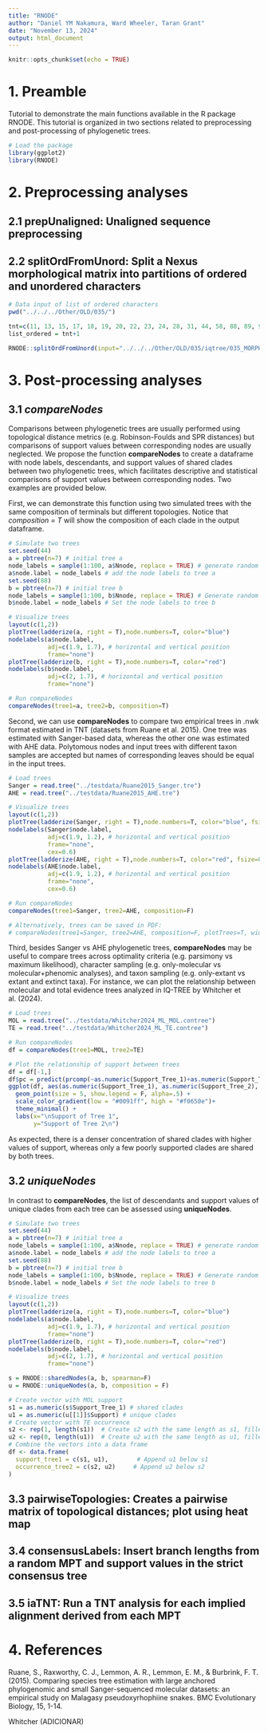 ```yaml
---
title: "RNODE"
author: "Daniel YM Nakamura, Ward Wheeler, Taran Grant"
date: "November 13, 2024"
output: html_document
---
```


```r
knitr::opts_chunk$set(echo = TRUE)
```

# 1. Preamble

Tutorial to demonstrate the main functions available in the R package RNODE. This tutorial is organized in two sections related to preprocessing and post-processing of phylogenetic trees.

```r
# Load the package
library(ggplot2)
library(RNODE)
```

# 2. Preprocessing analyses

## 2.1 prepUnaligned: Unaligned sequence preprocessing

## 2.2 splitOrdFromUnord: Split a Nexus morphological matrix into partitions of ordered and unordered characters

```r
# Data input of list of ordered characters
pwd("../../../Other/OLD/035/")

tnt=c(11, 13, 15, 17, 18, 19, 20, 22, 23, 24, 28, 31, 44, 58, 88, 89, 93)
list_ordered = tnt+1

RNODE::splitOrdFromUnord(input="../../../Other/OLD/035/iqtree/035_MORPH_data.nexus", output_index = "teste", list_ordered, invariant = F)
```

# 3. Post-processing analyses

## 3.1 *compareNodes*

Comparisons between phylogenetic trees are usually performed using topological distance metrics (e.g. Robinson-Foulds and SPR distances) but comparisons of support values between corresponding nodes are usually neglected. We propose the function **compareNodes** to create a dataframe with node labels, descendants, and support values of shared clades between two phylogenetic trees, which facilitates descriptive and statistical comparisons of support values between corresponding nodes. Two examples are provided below.

First, we can demonstrate this function using two simulated trees with the same composition of terminals but different topologies. Notice that *composition = T* will show the composition of each clade in the output dataframe.

```r
# Simulate two trees
set.seed(44)
a = pbtree(n=7) # initial tree a
node_labels = sample(1:100, a$Nnode, replace = TRUE) # generate random node labels as integers to tree a
a$node.label = node_labels # add the node labels to tree a
set.seed(88)
b = pbtree(n=7) # initial tree b
node_labels = sample(1:100, b$Nnode, replace = TRUE) # Generate random node labels as integers to tree a
b$node.label = node_labels # Set the node labels to tree b

# Visualize trees
layout(c(1,2))
plotTree(ladderize(a, right = T),node.numbers=T, color="blue")
nodelabels(a$node.label,
           adj=c(1.9, 1.7), # horizontal and vertical position
           frame="none")
plotTree(ladderize(b, right = T),node.numbers=T, color="red")
nodelabels(b$node.label,
           adj=c(2, 1.7), # horizontal and vertical position
           frame="none")

# Run compareNodes
compareNodes(tree1=a, tree2=b, composition=T)
```

Second, we can use **compareNodes** to compare two empirical trees in .nwk format estimated in TNT (datasets from Ruane et al. 2015). One tree was estimated with Sanger-based data, whereas the other one was estimated with AHE data. Polytomous nodes and input trees with different taxon samples are accepted but names of corresponding leaves should be equal in the input trees.

```r
# Load trees
Sanger = read.tree("../testdata/Ruane2015_Sanger.tre")
AHE = read.tree("../testdata/Ruane2015_AHE.tre")

# Visualize trees
layout(c(1,2))
plotTree(ladderize(Sanger, right = T),node.numbers=T, color="blue", fsize= 0.6)
nodelabels(Sanger$node.label,
           adj=c(1.9, 1.2), # horizontal and vertical position
           frame="none",
           cex=0.6)
plotTree(ladderize(AHE, right = T),node.numbers=T, color="red", fsize=0.6)
nodelabels(AHE$node.label,
           adj=c(1.9, 1.2), # horizontal and vertical position
           frame="none",
           cex=0.6)

# Run compareNodes
compareNodes(tree1=Sanger, tree2=AHE, composition=F)

# Alternatively, trees can be saved in PDF:
# compareNodes(tree1=Sanger, tree2=AHE, composition=F, plotTrees=T, width=8, height=8, fsize=0.6, adj=c(1.9,1.2), cex=0.6)
```

Third, besides Sanger vs AHE phylogenetic trees, **compareNodes** may be useful to compare trees across optimality criteria (e.g. parsimony vs maximum likelihood), character sampling (e.g. only-molecular vs molecular+phenomic analyses), and taxon sampling (e.g. only-extant vs extant and extinct taxa). For instance, we can plot the relationship between molecular and total evidence trees analyzed in IQ-TREE by Whitcher et al. (2024).

```r
# Load trees
MOL = read.tree("../testdata/Whitcher2024_ML_MOL.contree")
TE = read.tree("../testdata/Whitcher2024_ML_TE.contree")

# Run compareNodes
df = compareNodes(tree1=MOL, tree2=TE)

# Plot the relationship of support between trees
df = df[-1,]
df$pc = predict(prcomp(~as.numeric(Support_Tree_1)+as.numeric(Support_Tree_2), df))[,1]
ggplot(df, aes(as.numeric(Support_Tree_1), as.numeric(Support_Tree_2), color=pc)) +
  geom_point(size = 5, show.legend = F, alpha=.5) +
  scale_color_gradient(low = "#0091ff", high = "#f0650e")+
  theme_minimal() + 
  labs(x="\nSupport of Tree 1",
       y="Support of Tree 2\n")
```

As expected, there is a denser concentration of shared clades with higher values of support, whereas only a few poorly supported clades are shared by both trees.

## 3.2 *uniqueNodes*

In contrast to **compareNodes**, the list of descendants and support values of unique clades from each tree can be assessed using **uniqueNodes**.

```r
# Simulate two trees
set.seed(44)
a = pbtree(n=7) # initial tree a
node_labels = sample(1:100, a$Nnode, replace = TRUE) # generate random node labels as integers to tree a
a$node.label = node_labels # add the node labels to tree a
set.seed(88)
b = pbtree(n=7) # initial tree b
node_labels = sample(1:100, b$Nnode, replace = TRUE) # Generate random node labels as integers to tree a
b$node.label = node_labels # Set the node labels to tree b

# Visualize trees
layout(c(1,2))
plotTree(ladderize(a, right = T),node.numbers=T, color="blue")
nodelabels(a$node.label,
           adj=c(1.9, 1.7), # horizontal and vertical position
           frame="none")
plotTree(ladderize(b, right = T),node.numbers=T, color="red")
nodelabels(b$node.label,
           adj=c(2, 1.7), # horizontal and vertical position
           frame="none")

s = RNODE::sharedNodes(a, b, spearman=F)
u = RNODE::uniqueNodes(a, b, composition = F)

# Create vector with MOL support
s1 = as.numeric(s$Support_Tree_1) # shared clades
u1 = as.numeric(u[[1]]$Support) # unique clades
# Create vector with TE occurrence
s2 <- rep(1, length(s1))  # Create s2 with the same length as s1, filled with 1
u2 <- rep(0, length(u1))  # Create u2 with the same length as u1, filled with 0
# Combine the vectors into a data frame
df <- data.frame(
  support_tree1 = c(s1, u1),        # Append u1 below s1
  occurrence_tree2 = c(s2, u2)     # Append u2 below s2
)
```

## 3.3 pairwiseTopologies: Creates a pairwise matrix of topological distances; plot using heat map

## 3.4 consensusLabels: Insert branch lengths from a random MPT and support values in the strict consensus tree

## 3.5 iaTNT: Run a TNT analysis for each implied alignment derived from each MPT 


# 4. References

Ruane, S., Raxworthy, C. J., Lemmon, A. R., Lemmon, E. M., & Burbrink, F. T. (2015). Comparing species tree estimation with large anchored phylogenomic and small Sanger-sequenced molecular datasets: an empirical study on Malagasy pseudoxyrhophiine snakes. BMC Evolutionary Biology, 15, 1-14.

Whitcher (ADICIONAR)
